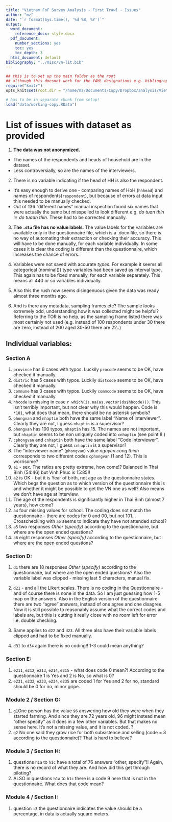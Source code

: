 ```yaml
---
title: "Vietnam FoF Survey Analysis - First Trawl - Issues"
author: "mz"
date: "`r format(Sys.time(), '%d %B, %Y')`"
output:
  word_document:
    reference_docx: style.docx 
  pdf_document:
    number_sections: yes
    toc: yes
    toc_depth: 3
  html_document: default
bibliography: "../misc/vn-lit.bib"
---
```

  
```r
## this is to set up the main folder as the root
## although this doesnot work for the YAML designations e.g. bibliography, css files etc..:(
require("knitr")
opts_knit$set(root.dir = "/home/mz/Documents/Copy/Dropbox/analysis/Vietnam/VietnamSurvey")
```

```r
# has to be in separate chunk from setup!
load("data/working-copy.RData")
```

# List of issues with dataset as provided

1. **The data was not anonymized. **
* The names of the respondents and heads of household are in the dataset.
* Less controversially, so are the names of the interviewers. 

2. There is no variable indicating if the head of HH is also the respondent.
* It's easy enough to derive one - comparing names of HoH (`hhhead`) and names of respondents(`respondent`), but because of errors at data input this needed to be manually checked. 
* Out of 136 "different names" manual inspection found six names that were actually the same but misspelled to look different e.g. *do tuan thin* != *do tuaan thin*. These had to be corrected manually. 

3. **The `.dta` file has no value labels**. The value labels for the variables are available only in the questionnaire file, which is a .docx file, so there is no way of automating their extraction or checking their accuracy. This will have to be done manually, for each variable individually. In some cases it is clear the coding is different than the questionnaire, which increases the chance of errors.. 

4. Variables were not saved with accurate *types*. For example it seems all categorical (nominal()) type variables had been saved as interval type. This again has to be fixed manually, for each variable separately. This means all 440 or so variables individually. 

5. Also this the rush now seems disingenuous given the data was ready almost three months ago. 

6. And is there any metadata, sampling frames etc? The sample looks extremely odd, understanding how it was collected might be helpful? Referring to the TOR is no help, as the sampling frame listed there was most certainly not used (e.g. instead of 100 respondents under 30 there are zero, instead of 200 aged 30-50 there are 22..)

## Individual variables:

### Section A

1. `province` has 6 cases with typos. Luckily `procode` seems to be OK, have checked it manually.
2. `distric` has 5 cases with typos. Luckily `distcode` seems to be OK, have checked it manually.
3. `commune` has 3 cases with typos. Luckily `commcode` seems to be OK, have checked it manually.
4. `hhcode` is missing in case `r which(is.na(as.vector(ds$hhcode)))`. This isn't terribly important, but not clear why this would happen. Code is `*101`, what does that mean, there should be no asterisk symbols?
5. `phongvan` and `nhaptin` both have the same label "Name of interviewer". Clearly they are not,  I guess `nhaptin` is a supervisor?
6. `phongvan` has 100 typos, `nhaptin` has 15. The names are not important, but `nhaptin` seems to be non uniquely coded into `cnhaptin` (see point 8.)
7. `cphongvan` and `cnhaptin` both have the same label "Code interviewer". Clearly they are not, I guess `cnhaptin` is a supervisor?
8. The "interviewer name" (`phongvan`) value *nguyen cong thinh* corresponds to two different codes `cphongvan` (1 and 12). This is worrisome?
9. `a1` - sex. The ratios are pretty extreme, how come!? Balanced in Thai Binh (54:46) but Vinh Phuc is 15:85!!
10. `a2` is OK - but it is Year of birth, not age as the questionnaire states. Which begs the question as to which version of the questionnaire this is and whether it might be possible to get the VN one as well? Also means we don't have age at interview. 
11. The age of the respondents is significantly higher in Thai Binh (almost 7 years), how come?
12. `a4` four missing values for school. The coding does not match the questionnaire - there are codes for 0 and 00, but not 101... Crosschecking with `a5` seems to indicate they have not attended school? 
12. `a5` two responses *Other (specify)* according to the questionnaire, but where are the open ended questions?
13. `a6` eight responses *Other (specify)* according to the questionnaire, but where are the open ended questions?


### Section D:
1.  `d1` there are 18 responses *Other (specify)* according to the questionnaire, but where are the open ended questions? Also the variable label was clipped - missing last 5 characters, manual fix. 

2.  `d21` - and all the Likert scales. There is no coding in the Questionnaire - and of course there is none in the data. So I am just guessing how 1-5 map on the answers. 
Also in the English version of the questionnaire there are two "agree" answers, instead of one agree and one disagree. Now it is still possible to reasonably assume what the correct codes and labels are, but this is cutting it really close with no room left for error i.e. double checking. 

3.  Same applies to `d22` and `d23`. All three also have their variable labels clipped and had to be fixed manually. 

4. `d31` to `d34` again there is no coding!! 1-3 could mean anything?


### Section E:

1. `e211`, `e212`, `e213`, `e214`, `e215` - what does code 0 mean?! According to the questionnaire 1 is Yes and 2 is No, so what is 0? 
2. `e231`, `e232`, `e233`, `e234`, `e235` are coded 1 for Yes and 2 for no, standard should be 0 for no, minor gripe. 


### Module 2 / Section G:

1. `g1`One person has the value `96` answering how old they were when they started farming. And since they are 72 years old, 96 might instead mean "other specify" as it does in a few other variables. But that makes no sense here. It's not a missing value, and it is not coded. ?
2. `g2` No one said they grow rice for both subsistence and selling (code = 3 according to the questionnaire)? That is hard to believe?

### Module 3 / Section H:

1. questions `h1a` to `h1c` have a total of 76 answers "other, specify"!! Again, there is no record of what they are. And how did this get through piloting? 
2. ALSO  in  questions `h1a` to `h1c`  there is a code 9 here that is not in the questionnaire. What does that code mean?

### Module 4 / Section I:

1. question `i3` the questionnaire indicates the value should be a percentage,  in data is actually square meters. 
<!--
rmarkdown::render("scripts/r02-survey-issues.Rmd", output_format = "pdf_document", output_dir = "reports")
-->